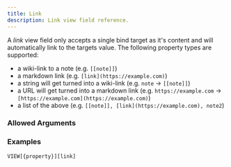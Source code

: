 ```yaml
---
title: Link
description: Link view field reference.
---
```



<ViewFieldInfo type={ViewFieldType.LINK}></ViewFieldInfo>

A _link_ view field only accepts a single bind target as it's content and will automatically link to the targets value.
The following property types are supported:

- a wiki-link to a note (e.g. `[[note]]`)
- a markdown link (e.g. `[link](https://example.com)`)
- a string will get turned into a wiki-link (e.g. `note` -> `[[note]]`)
- a URL will get turned into a markdown link (e.g. `https://example.com` -> `[https://example.com](https://example.com)`)
- a list of the above (e.g. `[[note]], [link](https://example.com), note2`)

### Allowed Arguments

<ViewFieldAllowedArguments type={ViewFieldType.LINK}></ViewFieldAllowedArguments>

### Examples

```meta-bind
VIEW[{property}][link]
```
